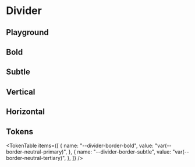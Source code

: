 



<Meta title="Divider" of={DividerStories} />

# Divider

<ThemeSelect />

## Playground

<Canvas of={DividerStories.Default} />
<Controls />

## Bold

<Canvas of={DividerStories.Bold} />

## Subtle

<Canvas of={DividerStories.Subtle} />

## Vertical

<Canvas of={DividerStories.Vertical} />

## Horizontal

<Canvas of={DividerStories.Horizontal} />

## Tokens

<TokenTable
  items={[
    {
      name: "--divider-border-bold",
      value: "var(--border-neutral-primary)",
    },
    {
      name: "--divider-border-subtle",
      value: "var(--border-neutral-tertiary)",
    },
  ]}
/>

<Toaster className="sb-unstyled" position="bottom-right" />

